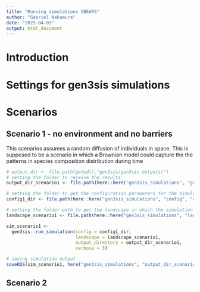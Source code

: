 ```yaml
---
title: "Running simulations SBEARS"
author: "Gabriel Nakamura"
date: "2025-04-03"
output: html_document
---
```


# Introduction

# Settings for gen3sis simulations

# Scenarios

## Scenario 1 - no environment and no barriers 

This scenarios assumes a random diffusion of individuals in space. This is 
    supposed to be a scenario in which a Brownian model could capture the 
    the patterns in species composition distribution during time 
    
```r

# output.dir <- file.path(getwd(),"gen3sis/gen3sis outputs/")
# setting the folder to receive the results 
output_dir_scenario1 <- file.path(here::here("gen3sis_simulations", "gen3sis_output_1"))

# setting the folder to get the configuration parameters for the simulation of the first scenario
config1_dir <- file.path(here::here("gen3sis_simulations", "config", "config_presence", "config_presence.R"))

# setting the folder path to get the landscape in which the simulation will be running
landscape_scenario1 <- file.path(here::here("gen3sis_simulations", "landscape_plain", "landscapes"))

sim_scenario1 <- 
  gen3sis::run_simulation(config = config1_dir,
                          landscape = landscape_scenario1,
                          output_directory = output_dir_scenario1, 
                          verbose = 3)

# saving simulation output 
saveRDS(sim_scenario1, here("gen3sis_simulations", "output_dir_scenario1"))

```


## Scenario 2


